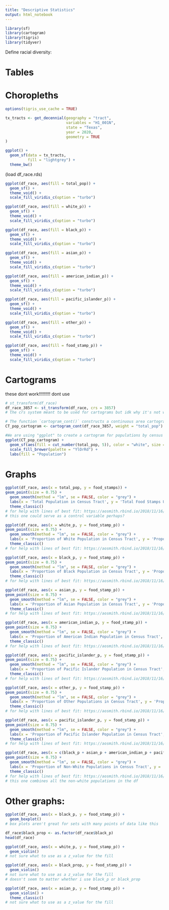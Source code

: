 ```yaml
---
title: "Descriptive Statistics"
output: html_notebook
---
```


```r
library(sf)
library(cartogram)
library(tigris)
library(tidyver)
```


Define racial diversity:

# Tables



# Choropleths

```r
options(tigris_use_cache = TRUE)

tx_tracts <- get_decennial(geography = "tract",
                           variables = "H1_001N",
                           state = "Texas",
                           year = 2020,
                           geometry = TRUE
)
```

```r
ggplot() +
  geom_sf(data = tx_tracts,
          fill = "lightgrey") +
  theme_bw()
```


(load df_race.rds)

```r
ggplot(df_race, aes(fill = total_pop)) + 
  geom_sf() + 
  theme_void() +
  scale_fill_viridis_c(option = "turbo") 
```

```r
ggplot(df_race, aes(fill = white_p)) + 
  geom_sf() + 
  theme_void() +
  scale_fill_viridis_c(option = "turbo") 
```

```r
ggplot(df_race, aes(fill = black_p)) + 
  geom_sf() + 
  theme_void() +
  scale_fill_viridis_c(option = "turbo") 
```

```r
ggplot(df_race, aes(fill = asian_p)) + 
  geom_sf() + 
  theme_void() +
  scale_fill_viridis_c(option = "turbo") 
```

```r
ggplot(df_race, aes(fill = american_indian_p)) + 
  geom_sf() + 
  theme_void() +
  scale_fill_viridis_c(option = "turbo") 
```

```r
ggplot(df_race, aes(fill = pacific_islander_p)) + 
  geom_sf() + 
  theme_void() +
  scale_fill_viridis_c(option = "turbo") 
```

```r
ggplot(df_race, aes(fill = other_p)) + 
  geom_sf() + 
  theme_void() +
  scale_fill_viridis_c(option = "turbo") 
```

```r
ggplot(df_race, aes(fill = food_stamp_p)) + 
  geom_sf() + 
  theme_void() +
  scale_fill_viridis_c(option = "turbo")
```

# Cartograms

these dont work!!!!!!!!! dont use

```r
# st_transform(df_race)
df_race_3857 <- st_transform(df_race, crs = 3857)
# the crs system meant to be used for cartograms but idk why it's not working :(
```


```r
# The function `cartogram_cont()` constructs a continuous area cartogram. Here, a cartogram is created for census tracts of the city of Hamilton, but the size of the zones will be weighted by the variable `POPULATION`.
CT_pop_cartogram <- cartogram_cont(df_race_3857, weight = "total_pop")

#We are using "ggplot" to create a cartogram for populations by census tact in Hamilton. Census tracts with a larger value are distorted to visually represent their population size. The number "5" after calling the population variable states that there will be 5 categories dividing population quantities.
ggplot(CT_pop_cartogram) + 
  geom_sf(aes(fill = cut_number(total_pop, 5)), color = "white", size = 0.1) +
  scale_fill_brewer(palette = "YlOrRd") +
  labs(fill = "Population")
```

# Graphs

```r
ggplot(df_race, aes(x = total_pop, y = food_stamps)) +
geom_point(size = 0.75) +
  geom_smooth(method = "lm", se = FALSE, color = "grey") +
  labs(x = 'Total Population in Census Tract', y = 'Total Food Stamps Used in Census Tract') +
  theme_classic()
# for help with lines of best fit: https://aosmith.rbind.io/2018/11/16/plot-fitted-lines/
# this one could serve as a control variable perhaps?
```

```r
ggplot(df_race, aes(x = white_p, y = food_stamp_p)) +
geom_point(size = 0.75) +
  geom_smooth(method = "lm", se = FALSE, color = "grey") +
  labs(x = 'Proportion of White Population in Census Tract', y = 'Proportion of Food Stamps Used in Census Tract') +
  theme_classic()
# for help with lines of best fit: https://aosmith.rbind.io/2018/11/16/plot-fitted-lines/
```

```r
ggplot(df_race, aes(x = black_p, y = food_stamp_p)) +
geom_point(size = 0.75) +
  geom_smooth(method = "lm", se = FALSE, color = "grey") +
  labs(x = 'Proportion of Black Population in Census Tract', y = 'Proportion of Food Stamps Used in Census Tract') +
  theme_classic()
# for help with lines of best fit: https://aosmith.rbind.io/2018/11/16/plot-fitted-lines/
```

```r
ggplot(df_race, aes(x = asian_p, y = food_stamp_p)) +
geom_point(size = 0.75) +
  geom_smooth(method = "lm", se = FALSE, color = "grey") +
  labs(x = 'Proportion of Asian Population in Census Tract', y = 'Proportion of Food Stamps Used in Census Tract') +
  theme_classic()
# for help with lines of best fit: https://aosmith.rbind.io/2018/11/16/plot-fitted-lines/
```

```r
ggplot(df_race, aes(x = american_indian_p, y = food_stamp_p)) +
geom_point(size = 0.75) +
  geom_smooth(method = "lm", se = FALSE, color = "grey") +
  labs(x = 'Proportion of American Indian Population in Census Tract', y = 'Proportion of Food Stamps Used in Census Tract') +
  theme_classic()
# for help with lines of best fit: https://aosmith.rbind.io/2018/11/16/plot-fitted-lines/
```

```r
ggplot(df_race, aes(x = pacific_islander_p, y = food_stamp_p)) +
geom_point(size = 0.75) +
  geom_smooth(method = "lm", se = FALSE, color = "grey") +
  labs(x = 'Proportion of Pacific Islander Population in Census Tract', y = 'Proportion of Food Stamps Used in Census Tract') +
  theme_classic()
# for help with lines of best fit: https://aosmith.rbind.io/2018/11/16/plot-fitted-lines/
```

```r
ggplot(df_race, aes(x = other_p, y = food_stamp_p)) +
geom_point(size = 0.75) +
  geom_smooth(method = "lm", se = FALSE, color = "grey") +
  labs(x = 'Proportion of Other Populations in Census Tract', y = 'Proportion of Food Stamps Used in Census Tract') +
  theme_classic()
# for help with lines of best fit: https://aosmith.rbind.io/2018/11/16/plot-fitted-lines/
```

```r
ggplot(df_race, aes(x = pacific_islander_p, y = food_stamp_p)) +
geom_point(size = 0.75) +
  geom_smooth(method = "lm", se = FALSE, color = "grey") +
  labs(x = 'Proportion of Pacific Islander Population in Census Tract', y = 'Proportion of Food Stamps Used in Census Tract') +
  theme_classic()
# for help with lines of best fit: https://aosmith.rbind.io/2018/11/16/plot-fitted-lines/
```

```r
ggplot(df_race, aes(x = c(black_p + asian_p + american_indian_p + pacific_islander_p + other_p), y = food_stamp_p)) +
geom_point(size = 0.75) +
  geom_smooth(method = "lm", se = FALSE, color = "grey") +
  labs(x = 'Proportion of Non-White Populations in Census Tract', y = 'Proportion of Food Stamps Used in Census Tract') +
  theme_classic()
# for help with lines of best fit: https://aosmith.rbind.io/2018/11/16/plot-fitted-lines/
# this one combines all the non-white populations in the df
```

# Other graphs:

```r
ggplot(df_race, aes(x = black_p, y = food_stamp_p)) +
  geom_boxplot()
# box plots aren't great for sets with many points of data like this
```

```r
df_race$black_prop <- as.factor(df_race$black_p)
head(df_race)
```


```r
ggplot(df_race, aes(x = white_p, y = food_stamp_p)) +
  geom_violin()
# not sure what to use as a z_value for the fill
```

```r
ggplot(df_race, aes(x = black_prop, y = food_stamp_p)) +
  geom_violin()
# not sure what to use as a z_value for the fill
# doesn't seem to matter whether i use black_p or black_prop
```

```r
ggplot(df_race, aes(x = asian_p, y = food_stamp_p)) +
  geom_violin() +
  theme_classic()
# not sure what to use as a z_value for the fill
```